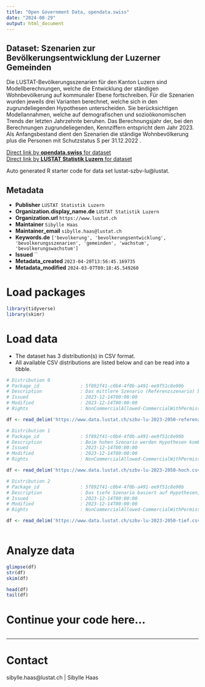 ```yaml
---
title: "Open Government Data, opendata.swiss"
date: "2024-08-29"
output: html_document
---
```


## Dataset: Szenarien zur Bevölkerungsentwicklung der Luzerner Gemeinden

Die LUSTAT-Bevölkerungsszenarien für den Kanton Luzern sind Modellberechnungen, welche die Entwicklung der ständigen Wohnbevölkerung auf kommunaler Ebene fortschreiben. Für die Szenarien wurden jeweils drei Varianten berechnet, welche sich in den zugrundeliegenden Hypothesen unterscheiden. Sie berücksichtigen Modellannahmen, welche auf demografischen und sozioökonomischen Trends der letzten Jahrzehnte beruhen. Das Berechnungsjahr der, bei den Berechnungen zugrundeliegenden, Kennziffern entspricht dem Jahr 2023. Als Anfangsbestand dient den Szenarien die ständige Wohnbevölkerung plus die Personen mit Schutzstatus S per 31.12.2022 .

[Direct link by **opendata.swiss** for dataset](https://opendata.swiss/de/dataset/bevolkerungsszenarien-kanton-luzern)<br>
[Direct link by **LUSTAT Statistik Luzern** for dataset](https://www.lustat.ch/daten?unterbereich=298)

Auto generated R starter code for data set lustat-szbv-lu@lustat.

## Metadata

- **Publisher** `LUSTAT Statistik Luzern`
- **Organization.display_name.de** `LUSTAT Statistik Luzern`
- **Organization.url** `https://www.lustat.ch`
- **Maintainer** `Sibylle Haas`
- **Maintainer_email** `sibylle.haas@lustat.ch`
- **Keywords.de** `['bevolkerung', 'bevolkerungsentwicklung', 'bevolkerungsszenarien', 'gemeinden', 'wachstum', 'bevolkerungswachstum']`
- **Issued** ``
- **Metadata_created** `2023-04-20T13:56:45.169735`
- **Metadata_modified** `2024-03-07T09:18:45.549260`


# Load packages

```r

library(tidyverse)
library(skimr)

```

# Load data

-   The dataset has 3 distribution(s) in CSV format.
-   All available CSV distributions are listed below and can be read into a tibble.

```r

# Distribution 0
# Package_id               : 5f892f41-c0b4-4f0b-a491-ee9f51c8e90b
# Description              : Das mittlere Szenario (Referenzszenario) berücksichtigt Modellannahmen, welche die demografischen Entwicklungen der letzten Jahrzehnte fortschreiben. Es stellt dabei einen – aus gegenwärtiger Sicht – wahrscheinlichen Verlauf dar.
# Issued                   : 2023-12-14T00:00:00
# Modified                 : 2023-12-14T00:00:00
# Rights                   : NonCommercialAllowed-CommercialWithPermission-ReferenceRequired

df <- read_delim('https://www.data.lustat.ch/szbv-lu-2023-2050-referenz.csv')

# Distribution 1
# Package_id               : 5f892f41-c0b4-4f0b-a491-ee9f51c8e90b
# Description              : Beim hohen Szenario werden Hypothesen kombiniert, die das Bevölkerungs- und Wirtschaftswachstum begünstigen. 
# Issued                   : 2023-12-14T00:00:00
# Modified                 : 2023-12-14T00:00:00
# Rights                   : NonCommercialAllowed-CommercialWithPermission-ReferenceRequired

df <- read_delim('https://www.data.lustat.ch/szbv-lu-2023-2050-hoch.csv')

# Distribution 2
# Package_id               : 5f892f41-c0b4-4f0b-a491-ee9f51c8e90b
# Description              : Das tiefe Szenario basiert auf Hypothesen, welche das Bildungsniveau und das Wirtschaftswachstum weniger vorantreiben und somit das Bevölkerungswachstum im Vergleich zum Referenzszenario mindern.
# Issued                   : 2023-12-14T00:00:00
# Modified                 : 2023-12-14T00:00:00
# Rights                   : NonCommercialAllowed-CommercialWithPermission-ReferenceRequired

df <- read_delim('https://www.data.lustat.ch/szbv-lu-2023-2050-tief.csv')



```

# Analyze data

```r

glimpse(df)
str(df)
skim(df)

head(df)
tail(df)

```

# Continue your code here...

```r

```

------------------------------------------------------------------------

# Contact

sibylle.haas@lustat.ch | Sibylle Haas
